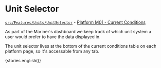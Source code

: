 

<Meta title="Units|UnitSelector" component={UnitSelectorBase} />

# Unit Selector

[`src/Features/Units/UnitSelector`](https://github.com/gulfofmaine/Neracoos-1-Buoy-App/blob/master/src/Features/Units/UnitSelector/index.tsx) - [Platform M01 - Current Conditions](https://mariners.neracoos.org/platform/M01/)

As part of the Mariner's dashboard we keep track of which unit system a user
would prefer to have the data displayed in.

The unit selector lives at the bottom of the current conditions table
on each platform page, so it's accessable from any tab.

<Story name="English units">{stories.english()}</Story>
